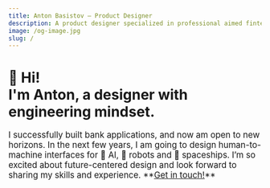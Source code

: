 ```yaml
---
title: Anton Basistov — Product Designer
description: A product designer specialized in professional aimed fintech products.
image: /og-image.jpg
slug: /
---
```



<Canvas className="background-canvas" />

# 🖖 Hi!<br/>I'm Anton, a designer with engineering mindset.

<big>
  I successfully built bank applications, and now am open to new horizons. In the next few years, I am going to design human-to-machine interfaces for 👾 AI, 🤖 robots and 🚀 spaceships. I’m so excited about future-centered design and look forward to sharing my skills and experience. **<a href="mailto:basistov@gmail.com" title="Mail Me">Get in touch!</a>**
</big>

<div id="work">
  <Cards />
</div>